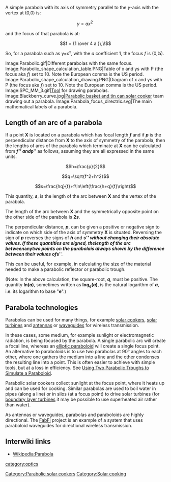 A simple parabola with its axis of symmetry parallel to the ''y''-axis with the vertex at (0,0) is:
:<math> y = a x^2\,\!</math>

and the focus of that parabola is at:
:<math> f = {1 \over 4 a }\,\!</math>

So, for a parabola such as y=x², with the ''a'' coefficient 1, the focus ''f'' is (0,¼).

<gallery>
Image:Parabolic.gif|Different parabolas with the same focus.
Image:Parabolic_shape_calculation_table.PNG|Table of x and ys with P (the focus aka ''f'') set to 10.  Note the European comma is the US period.
Image:Parabolic_shape_calculation_drawing.PNG|Diagram of x and ys with P (the focus aka ''f'') set to 10.  Note the European comma is the US period.
Image:SPC_MM_3.gif|[[Mechanical_mathematician_for_paraboloids|Tool]] for drawing parabolas.
Image:Blackberry_curve.jpg|[[Parabolic basket and tin can solar cooker]] team drawing out a parabola.
Image:Parabola_focus_directrix.svg|The main mathematical labels of a parabola.
</gallery>

==Length of an arc of a parabola==
If a point '''X''' is located on a parabola which has focal length '''''f''''' and if '''''p''''' is the perpendicular distance from '''X''' to the axis of symmetry of the parabola, then the lengths of arcs of the parabola which terminate at '''X''' can be calculated from '''''f''''' and '''''p''''' as follows, assuming they are all expressed in the same units.

:<math>h=\frac{p}{2}</math>   

:<math>q=\sqrt{f^2+h^2}</math>

:<math>s=\frac{hq}{f}+f\ln\left(\frac{h+q}{f}\right)</math>

This quantity, '''''s''''', is the length of the arc between '''X''' and the vertex of the parabola.

The length of the arc between '''X''' and the symmetrically opposite point on the other side of the parabola is '''2''s'''''.

The perpendicular distance, '''''p''''', can be given a positive or negative sign to indicate on which side of the axis of symmetry '''X''' is situated. Reversing the sign of '''''p''''' reverses the signs of '''''h''''' and '''''s''''' without changing their absolute values. If these quantities are signed, the '''length of the arc between ''any'' two points on the parabola''' is always shown by the difference between their values of '''''s'''''.

This can be useful, for example, in calculating the size of the material needed to make a parabolic reflector or parabolic trough.

(Note: In the above calculation, the square-root, '''''q''''', must be positive. The quantity '''ln(''a'')''', sometimes written as '''log<sub>e</sub>(''a'')''', is the natural logarithm of '''''a''''', i.e. its logarithm to base "'''e'''".)

== Parabola technologies ==
Parabolas can be used for many things, for example [[solar cookers]], [[solar turbines]] and [[antenna]]s or [[waveguide]]s for wireless transmission.

In these cases, some medium, for example sunlight or electromagnetic radiation, is being focused by the parabola. A single parabolic arc will create a focal line, whereas an [http://en.wikipedia.org/wiki/Paraboloid elliptic paraboloid] will create a single focus point. An alternative to paraboloids is to use two parabolas at 90° angles to each other, where one gathers the medium into a line and the other condenses the resulting line into a point. This is often easier to achieve with simple tools, but at a loss in efficiency. See [[Using Two Parabolic Troughs to Simulate a Paraboloid]].

Parabolic solar cookers collect sunlight at the focus point, where it heats up and can be used for cooking. Similar parabolas are used to boil water in pipes (along a line) or in silos (at a focus point) to drive solar turbines (for [[boundary layer turbines]] it may be possible to use superheated air rather than water).

As antennas or waveguides, parabolas and paraboloids are highly directional. The [[FabFi]] project is an example of a system that uses paraboloid waveguides for directional wireless transmission.



{{Stub}}

== Interwiki links ==

* [[Wikipedia:Parabola]]

[[Category:Parabolic solar cookers]]
[[Category:Solar cooking]]
[[category:optics]]